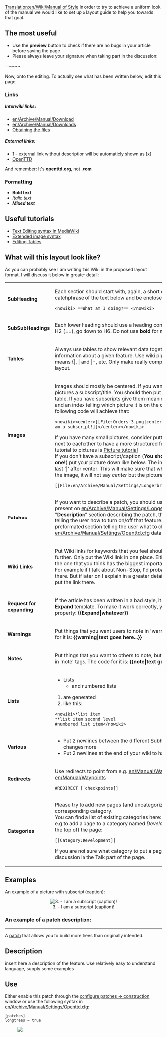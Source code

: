 [[Translation:en/Wiki/Manual of Style]]
In order to try to achieve a uniform look of the manual we would like to set up a layout guide to help you towards that goal.

==The most useful==
*Use the '''preview''' button to check if there are no bugs in your article before saving the page
*Please always leave your signature when taking part in the discussion: <br>
<nowiki>--~~~~</nowiki> <br>
<br>
Now, onto the editing. To actually see what has been written below, edit this page.
===Links===
=====Interwiki links:=====
*[[en/Archive/Manual/Download]] <br>
*[[en/Archive/Manual/Download]]s <br>
*[[en/Archive/Manual/Download|Obtaining the files]] <br>

=====External links:=====
*[http://www.openttd.org] - external link without description will be automaticly shown as [x]<br>
*[http://www.openttd.org OpenTTD] <br>
And remember: It's '''openttd.org''', not '''.com'''
===Formatting===
*'''Bold text''' <br>
*''Italic text'' <br>
*'''''Mixed text''''' <br>

==Useful tutorials==
*[http://meta.wikimedia.org/wiki/Help:Editing Text Editing syntax in MediaWiki]
*[http://en.wikipedia.org/wiki/Wikipedia:Extended_image_syntax Extended image syntax]
*[http://meta.wikimedia.org/wiki/Help:Table Editing Tables]

==What will this layout look like?==
{{en/Warning|If you make a complex layout, ''ALWAYS'' test your wiki in multiple browsers if possible!}}
As you can probably see I am writing this Wiki in the proposed layout format. I will discuss it below in greater detail:

{|
| '''SubHeading'''||Each section should start with, again, a short question, or catchphrase of the text below and be enclosed by <pre><nowiki> ==What am I doing?== </nowiki></pre>
|-
| '''SubSubHeadings'''||Each lower heading should use a heading constant, Starting from H2 (==), go down to H6. Do not use '''bold''' for menu headings
|-
| '''Tables'''||Always use tables to show relevant data together or structure information about a given feature. Use wiki pipe style tables. That means <nowiki>{|, | and |-</nowiki>, etc. Only make really complex tables with html layout.
|-
| '''Images'''||Images should mostly be centered. If you want you can give your pictures a subscript/title. You should then put the picture in a table. If you have subscripts give them meaningful descriptions and an index telling which picture it is on the current page. The following code will achieve that: <pre><nowiki><center>[[File:Orders-3.png|center|none|frame|3. - I am a subscript!]]</center></nowiki></pre> If you have many small pictures, consider putting more of them next to eachother to have a more structured feeling. An excellent tutorial to pictures is [http://en.wikipedia.org/wiki/Wikipedia:Picture_tutorial Picture tutorial]<br/>
If you don't have a subscript/caption ('''You should always have one!''') put your picture down like below. The important part is the last '|' after center. This will make sure that when you hover over the image, it will not say ''center'' but the picture's name.
<pre>[[File:en/Archive/Manual/Settings/Longerbridges.png|center|]]</pre>
|-
| '''Patches'''||If you want to describe a patch, you should use the format as present on [[en/Archive/Manual/Settings/Longer bridges]]. A "'''Description'''" section describing the patch, then a "'''Use'''" section telling the user how to turn on/off that feature. Lastly a preformated section telling the user what to change in [[en/Archive/Manual/Settings/Openttd.cfg]]<nowiki>  data </nowiki>
|-
| '''Wiki Links'''||Put Wiki links for keywords that you feel should be explained further. Only put the Wiki link in one place. Either the first one, or the one that you think has the biggest importance in your page. For example if I talk about Non-Stop, I'd probably will want a Wiki there. But if later on I explain in a greater detail what Non-Stop is, put the link there.
|-
| '''Request for expanding'''||If the article has been written in a bad style, it is too short, use the '''Expand''' template. To make it work correctly, you must supply a property: 
{{en/Expand|whatever}}
'''<nowiki>{{Expand|whatever}}</nowiki>'''
|-
| '''Warnings'''||Put things that you want users to note in 'warning' tags. {{en/Warning|So it will end up in a warning frame like this.}} The code for it is: '''<nowiki>{{warning|text goes here...}}</nowiki>'''
|-
| '''Notes'''||Put things that you want to others to note, but are not a warning, in 'note' tags. {{en/Note|So that it will become a note such as this one...}} The code for it is: '''<nowiki>{{note|text goes here}}</nowiki>'''
|-
| '''Lists'''
|
*Lists
**and numbered lists
#are generated
#like this:
<pre><nowiki>*list item
**list item second level
#numbered list item</nowiki></pre>
|-
| '''Various'''
|
*Put 2 newlines between the different Subheadings to see the changes more
*Put 2 newlines at the end of your wiki to have a nicer look
|-
| '''Redirects'''
|
Use redirects to point from e.g. [[en/Manual/Waypoints]] to [[en/Manual/Waypoints]]
<pre>#REDIRECT [[checkpoints]]</pre>
|-
| '''Categories'''
|
Please try to add new pages (and uncategorized ones) to the corresponding category.<br/>
You can find a list of existing categories here: [[Special:Categories]].<br/>
e.g to add a page to a category named ''Development'' add this (to the top of) the page:
<pre>[[Category:Development]]</pre>
If you are not sure what category to put a page in, just start a discussion in the Talk part of the page.
|}

==Examples==
An example of a picture with subscript (caption):
<center>[[File:en/Orders-3.png|center|frame|3. - I am a subscript (caption)!]]</center>

===An example of a patch description:===
----
A [[en/Community/Patches/Patches|patch]] that allows you to build more trees than originally intended.

==Description==
insert here a description of the feature. Use relatively easy to understand language, supply some examples

==Use==
Either enable this patch through the [[en/Archive/Manual/Settings/Configuring patches/Construction|configure patches -> construction]] window or use the following syntax in [[en/Archive/Manual/Settings/Openttd.cfg]]:

<pre>[patches]
longtrees = true</pre>
[[File:en/Archive/Manual/Settings/Longerbridges.png|center|]]